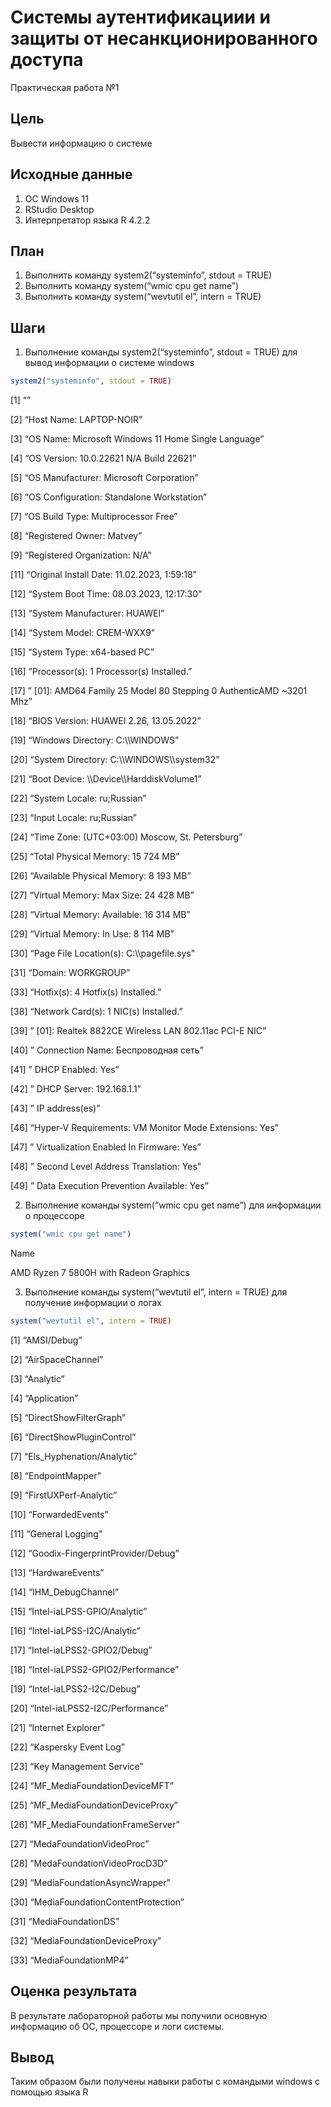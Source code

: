 # Системы аутентификациии и защиты от несанкционированного доступа

Практическая работа №1

## Цель

Вывести информацию о системе

## Исходные данные

1.  ОС Windows 11
2.  RStudio Desktop
3.  Интерпретатор языка R 4.2.2

## План

1.  Выполнить команду system2("systeminfo", stdout = TRUE)
2.  Выполнить команду system("wmic cpu get name")
3.  Выполнить команду system("wevtutil el", intern = TRUE)

## Шаги

1.  Выполнение команды system2("systeminfo", stdout = TRUE) для вывод информации о системе windows

```r
system2("systeminfo", stdout = TRUE)
```

\[1\] ""

\[2\] "Host Name: LAPTOP-NOIR"

\[3\] "OS Name: Microsoft Windows 11 Home Single Language"

\[4\] "OS Version: 10.0.22621 N/A Build 22621"

\[5\] "OS Manufacturer: Microsoft Corporation"

\[6\] "OS Configuration: Standalone Workstation"

\[7\] "OS Build Type: Multiprocessor Free"

\[8\] "Registered Owner: Matvey"

\[9\] "Registered Organization: N/A"

\[11\] "Original Install Date: 11.02.2023, 1:59:18"

\[12\] "System Boot Time: 08.03.2023, 12:17:30"

\[13\] "System Manufacturer: HUAWEI"

\[14\] "System Model: CREM-WXX9"

\[15\] "System Type: x64-based PC"

\[16\] "Processor(s): 1 Processor(s) Installed."

\[17\] " \[01\]: AMD64 Family 25 Model 80 Stepping 0 AuthenticAMD \~3201 Mhz"

\[18\] "BIOS Version: HUAWEI 2.26, 13.05.2022"

\[19\] "Windows Directory: C:\\\\WINDOWS"

\[20\] "System Directory: C:\\\\WINDOWS\\\\system32"

\[21\] "Boot Device: \\\\Device\\\\HarddiskVolume1"

\[22\] "System Locale: ru;Russian"

\[23\] "Input Locale: ru;Russian"

\[24\] "Time Zone: (UTC+03:00) Moscow, St. Petersburg"

\[25\] "Total Physical Memory: 15 724 MB"

\[26\] "Available Physical Memory: 8 193 MB"

\[27\] "Virtual Memory: Max Size: 24 428 MB"

\[28\] "Virtual Memory: Available: 16 314 MB"

\[29\] "Virtual Memory: In Use: 8 114 MB"

\[30\] "Page File Location(s): C:\\\\pagefile.sys"

\[31\] "Domain: WORKGROUP"

\[33\] "Hotfix(s): 4 Hotfix(s) Installed."

\[38\] "Network Card(s): 1 NIC(s) Installed."

\[39\] " \[01\]: Realtek 8822CE Wireless LAN 802.11ac PCI-E NIC"

\[40\] " Connection Name: Беспроводная сеть"

\[41\] " DHCP Enabled: Yes"

\[42\] " DHCP Server: 192.168.1.1"

\[43\] " IP address(es)"

\[46\] "Hyper-V Requirements: VM Monitor Mode Extensions: Yes"

\[47\] " Virtualization Enabled In Firmware: Yes"

\[48\] " Second Level Address Translation: Yes"

\[49\] " Data Execution Prevention Available: Yes"

2.  Выполнение команды system("wmic cpu get name") для информации о процессоре

```r
system("wmic cpu get name")
```

Name

AMD Ryzen 7 5800H with Radeon Graphics

3.  Выполнение команды system("wevtutil el", intern = TRUE) для получение информации о логах

```r
system("wevtutil el", intern = TRUE)
```

\[1\] "AMSI/Debug"

\[2\] "AirSpaceChannel"

\[3\] "Analytic"

\[4\] "Application"

\[5\] "DirectShowFilterGraph"

\[6\] "DirectShowPluginControl"

\[7\] "Els_Hyphenation/Analytic"

\[8\] "EndpointMapper"

\[9\] "FirstUXPerf-Analytic"

\[10\] "ForwardedEvents"

\[11\] "General Logging"

\[12\] "Goodix-FingerprintProvider/Debug"

\[13\] "HardwareEvents"

\[14\] "IHM_DebugChannel"

\[15\] "Intel-iaLPSS-GPIO/Analytic"

\[16\] "Intel-iaLPSS-I2C/Analytic"

\[17\] "Intel-iaLPSS2-GPIO2/Debug"

\[18\] "Intel-iaLPSS2-GPIO2/Performance"

\[19\] "Intel-iaLPSS2-I2C/Debug"

\[20\] "Intel-iaLPSS2-I2C/Performance"

\[21\] "Internet Explorer"

\[22\] "Kaspersky Event Log"

\[23\] "Key Management Service"

\[24\] "MF_MediaFoundationDeviceMFT"

\[25\] "MF_MediaFoundationDeviceProxy"

\[26\] "MF_MediaFoundationFrameServer"

\[27\] "MedaFoundationVideoProc"

\[28\] "MedaFoundationVideoProcD3D"

\[29\] "MediaFoundationAsyncWrapper"

\[30\] "MediaFoundationContentProtection"

\[31\] "MediaFoundationDS"

\[32\] "MediaFoundationDeviceProxy"

\[33\] "MediaFoundationMP4"

## Оценка результата

В результате лабораторной работы мы получили основную информацию об ОС, процессоре и логи системы.

## Вывод

Таким образом были получены навыки работы с командыми windows с помощью языка R
